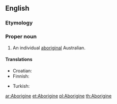 {{also|aborigine}}
==English==

===Etymology===
{{back-form|Aborigines}}

===Proper noun===
{{en-proper noun}}

# An individual [[aboriginal]] Australian.

====Translations====
{{trans-top|an individual aboriginal Australian}}
* Croatian: {{t-|hr|Aboridžin|m}}
* Finnish: {{t|fi|aborigine}}
{{trans-mid}}
* Turkish: {{t|tr|Aborjin}}
{{trans-bottom}}

[[ar:Aborigine]]
[[et:Aborigine]]
[[pl:Aborigine]]
[[th:Aborigine]]